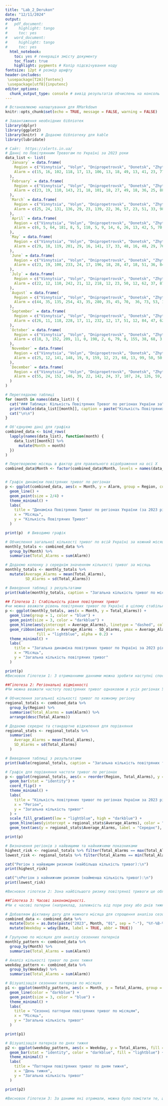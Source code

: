 ---
title: "Lab_2_Derukon"
date: "12/11/2024"
output:
#   pdf_document:
#     highlight: tango
#     toc: yes
#   word_document:
#     highlight: tango
#     toc: yes
  html_notebook:
    toc: yes # генерація змісту документу
    toc_float: true
    highlight: pygments # Колір підсвічування коду
fontsize: 12pt # розмір шрифту
header-includes:
 \usepackage[T2A]{fontenc}
 \usepackage[utf8]{inputenc}
editor_options: 
  chunk_output_type: console # вивід результатів обчислень на консоль
---

```{r setup, include=FALSE}
# Встановлюємо налаштування для RMarkdown
knitr::opts_chunk$set(echo = TRUE, message = FALSE, warning = FALSE)

# Завантаження необхідних бібліотек
library(dplyr)
library(ggplot2)
library(knitr)  # Додаємо бібліотеку для kable
library(lubridate)

```

```{r}
# Cайт:  https://alerts.in.ua/
# Даннi по Повiтрянним Тревогам по Українi за 2023 роки
data_list <- list(
  `January` = data.frame(
    Region = c("Vinnytsia", "Volyn", "Dnipropetrovsk", "Donetsk", "Zhytomyr", "Zakarpattia", "Zaporizhzhia", "Ivano-Frankivsk", "Kyiv", "Kirovohrad", "Lviv", "Mykolaiv", "Odesa", "Poltava", "Rivne", "Sumy", "Ternopil", "Kharkiv", "Kherson", "Khmelnytskyi ", "Cherkasy ", "Chernivtsi ", "Chernihiv"),
    Alarm = c(15, 16, 102, 118, 17, 13, 106, 13, 18, 49, 13, 41, 23, 77, 15, 44, 13, 115, 43, 13, 26, 13, 13)
  ),
  `February` = data.frame(
    Region = c("Vinnytsia", "Volyn", "Dnipropetrovsk", "Donetsk", "Zhytomyr", "Zakarpattia", "Zaporizhzhia", "Ivano-Frankivsk", "Kyiv", "Kirovohrad", "Lviv", "Mykolaiv", "Odesa", "Poltava", "Rivne", "Sumy", "Ternopil", "Kharkiv", "Kherson", "Khmelnytskyi ", "Cherkasy ", "Chernivtsi ", "Chernihiv"),
    Alarm = c(23, 19, 110, 143, 21, 18, 101, 18, 27, 49, 18, 36, 25, 88, 20, 63, 18, 113, 41, 19, 33, 20, 30)
  ),
  `March` = data.frame(
    Region = c("Vinnytsia", "Volyn", "Dnipropetrovsk", "Donetsk", "Zhytomyr", "Zakarpattia", "Zaporizhzhia", "Ivano-Frankivsk", "Kyiv", "Kirovohrad", "Lviv", "Mykolaiv", "Odesa", "Poltava", "Rivne", "Sumy", "Ternopil", "Kharkiv", "Kherson", "Khmelnytskyi ", "Cherkasy ", "Chernivtsi ", "Chernihiv"),
    Alarm = c(25, 24, 131, 136, 29, 23, 139, 22, 36, 57, 23, 51, 33, 98, 26, 69, 25, 136, 63, 25, 35, 22, 47)
  ),
  `April` = data.frame(
    Region = c("Vinnytsia", "Volyn", "Dnipropetrovsk", "Donetsk", "Zhytomyr", "Zakarpattia", "Zaporizhzhia", "Ivano-Frankivsk", "Kyiv", "Kirovohrad", "Lviv", "Mykolaiv", "Odesa", "Poltava", "Rivne", "Sumy", "Ternopil", "Kharkiv", "Kherson", "Khmelnytskyi ", "Cherkasy ", "Chernivtsi ", "Chernihiv"),
    Alarm = c(6, 5, 64, 181, 8, 5, 110, 5, 9, 14, 6, 26, 13, 42, 5, 70, 6, 93, 55, 5, 10, 5, 40)
  ),
  `May` = data.frame(
    Region = c("Vinnytsia", "Volyn", "Dnipropetrovsk", "Donetsk", "Zhytomyr", "Zakarpattia", "Zaporizhzhia", "Ivano-Frankivsk", "Kyiv", "Kirovohrad", "Lviv", "Mykolaiv", "Odesa", "Poltava", "Rivne", "Sumy", "Ternopil", "Kharkiv", "Kherson", "Khmelnytskyi ", "Cherkasy ", "Chernivtsi ", "Chernihiv"),
    Alarm = c(29, 18, 119, 201, 29, 16, 141, 17, 33, 48, 16, 48, 29, 76, 21, 83, 19, 130, 82, 21, 38, 18, 61)
  ),
  `June` = data.frame(
    Region = c("Vinnytsia", "Volyn", "Dnipropetrovsk", "Donetsk", "Zhytomyr", "Zakarpattia", "Zaporizhzhia", "Ivano-Frankivsk", "Kyiv", "Kirovohrad", "Lviv", "Mykolaiv", "Odesa", "Poltava", "Rivne", "Sumy", "Ternopil", "Kharkiv", "Kherson", "Khmelnytskyi ", "Cherkasy ", "Chernivtsi ", "Chernihiv"),
    Alarm = c(23, 19, 100, 233, 24, 17, 196, 18, 28, 47, 18, 51, 36, 84, 21, 73, 20, 135, 81, 21, 36, 21, 41)
  ),
  `July` = data.frame(
    Region = c("Vinnytsia", "Volyn", "Dnipropetrovsk", "Donetsk", "Zhytomyr", "Zakarpattia", "Zaporizhzhia", "Ivano-Frankivsk", "Kyiv", "Kirovohrad", "Lviv", "Mykolaiv", "Odesa", "Poltava", "Rivne", "Sumy", "Ternopil", "Kharkiv", "Kherson", "Khmelnytskyi ", "Cherkasy ", "Chernivtsi ", "Chernihiv"),
    Alarm = c(22, 12, 110, 242, 21, 12, 218, 12, 23, 50, 12, 62, 37, 87, 14, 109, 14, 146, 103, 16, 35, 13, 40)
  ),
  `August` = data.frame(
    Region = c("Vinnytsia", "Volyn", "Dnipropetrovsk", "Donetsk", "Zhytomyr", "Zakarpattia", "Zaporizhzhia", "Ivano-Frankivsk", "Kyiv", "Kirovohrad", "Lviv", "Mykolaiv", "Odesa", "Poltava", "Rivne", "Sumy", "Ternopil", "Kharkiv", "Kherson", "Khmelnytskyi ", "Cherkasy ", "Chernivtsi ", "Chernihiv"),
    Alarm = c(44, 35, 135, 254, 43, 35, 280, 35, 45, 70,  36, 73, 53, 100, 37, 98, 37, 171, 103, 40,  57, 35, 57)
  ),
  `September` = data.frame(
    Region = c("Vinnytsia", "Volyn", "Dnipropetrovsk", "Donetsk", "Zhytomyr", "Zakarpattia", "Zaporizhzhia", "Ivano-Frankivsk", "Kyiv", "Kirovohrad", "Lviv", "Mykolaiv", "Odesa", "Poltava", "Rivne", "Sumy", "Ternopil", "Kharkiv", "Kherson", "Khmelnytskyi ", "Cherkasy ", "Chernivtsi ", "Chernihiv"),
    Alarm = c(26, 11, 118, 228, 17, 11, 232, 12, 17, 51, 12, 84, 47, 62, 14, 106, 14, 145, 117, 15, 37, 14, 31)
  ),
  `October` = data.frame(
    Region = c("Vinnytsia", "Volyn", "Dnipropetrovsk", "Donetsk", "Zhytomyr", "Zakarpattia", "Zaporizhzhia", "Ivano-Frankivsk", "Kyiv", "Kirovohrad", "Lviv", "Mykolaiv", "Odesa", "Poltava", "Rivne", "Sumy", "Ternopil", "Kharkiv", "Kherson", "Khmelnytskyi ", "Cherkasy ", "Chernivtsi ", "Chernihiv"),
    Alarm = c(18, 3, 152, 209, 11, 0, 198, 2, 6, 79, 0, 155, 38, 68, 3, 94, 7, 181, 204, 13, 38,  6, 36)
  ),
  `November` = data.frame(
    Region = c("Vinnytsia", "Volyn", "Dnipropetrovsk", "Donetsk", "Zhytomyr", "Zakarpattia", "Zaporizhzhia", "Ivano-Frankivsk", "Kyiv", "Kirovohrad", "Lviv", "Mykolaiv", "Odesa", "Poltava", "Rivne", "Sumy", "Ternopil", "Kharkiv", "Kherson", "Khmelnytskyi ", "Cherkasy ", "Chernivtsi ", "Chernihiv"),
    Alarm = c(25, 12, 141, 148, 19, 9, 159, 12, 23, 68, 13, 99, 50, 50, 14, 68, 20, 137, 147, 23, 38, 14, 48)
  ),
  `December` = data.frame(
    Region = c("Vinnytsia", "Volyn", "Dnipropetrovsk", "Donetsk", "Zhytomyr", "Zakarpattia", "Zaporizhzhia", "Ivano-Frankivsk", "Kyiv", "Kirovohrad", "Lviv", "Mykolaiv", "Odesa", "Poltava", "Rivne", "Sumy", "Ternopil", "Kharkiv", "Kherson", "Khmelnytskyi ", "Cherkasy ", "Chernivtsi ", "Chernihiv"),
    Alarm = c(55, 24, 152, 146, 39, 22, 142, 24, 37, 107, 24, 126, 59, 53, 26, 50, 28, 135, 151, 51, 59, 25, 49)
  )
)

# Переглядаємо таблиці
for (month in names(data_list)) {
  cat("### Таблиця: Кількість Повiтряних Тревог по регіонах України за", month, "мiсяць\n")
  print(kable(data_list[[month]], caption = paste("Кількість Повiтряних Тревог по регіонах України за", month, "мiсяць")))
  cat("\n\n")
}

# Об'єднуємо дані для графіка
combined_data <- bind_rows(
  lapply(names(data_list), function(month) {
    data_list[[month]] %>%
      mutate(Month = month)
  })
)

# Перетворюємо місяць в фактор для правильного відображення на осі X
combined_data$Month <- factor(combined_data$Month, levels = names(data_list))


# Графік динаміки повітряних тривог по регіонах
p <- ggplot(combined_data, aes(x = Month, y = Alarm, group = Region, color = Region)) +
  geom_line() +
  geom_point(size = 2/4) +
  theme_minimal() +
  labs(
    title = "Динаміка Повітряних Тривог по регіонах України (за 2023 рік)",
    x = "Місяць",
    y = "Кількість Повітряних Тривог"
  )

print(p)  # Виводимо графік

# Обчислення загальної кількості тривог по всій Україні за кожний місяць
monthly_totals <- combined_data %>%
  group_by(Month) %>%
  summarise(Total_Alarms = sum(Alarm))

# Додаємо колонку з середнім значенням кількості тривог за місяць
monthly_totals <- monthly_totals %>%
  mutate(Average_Alarms = mean(Total_Alarms),
         SD_Alarms = sd(Total_Alarms))

# Виведення таблиці з результатами
print(kable(monthly_totals, caption = "Загальна кількість тривог по місяцям"))

## Гіпотеза 1: Стабільність рівня повітряних тривог
#чи можна вважати рівень повітряних тривог по Україні в цілому стабільним протягом досліджуваного періоду?
p <- ggplot(monthly_totals, aes(x = Month, y = Total_Alarms)) +
  geom_line(group = 1, color = "blue") +
  geom_point(size = 3, color = "darkblue") +
  geom_hline(aes(yintercept = Average_Alarms), linetype = "dashed", color = "red") +
  geom_ribbon(aes(ymin = Average_Alarms - SD_Alarms, ymax = Average_Alarms + SD_Alarms), 
              fill = "lightblue", alpha = 0.2) +
  theme_minimal() +
  labs(
    title = "Загальна динаміка повітряних тривог по Україні за 2023 рік",
    x = "Місяць",
    y = "Загальна кількість повітряних тривог"
  )

print(p)
#Висновок Гiпотези 1: З отриманними данними можна зробити наступнi спостереження: на початку року було збільшення кількості повітряних тривог, але потім у квітні 2023 року впали практично до нуля, потім йшло поступове зростання і піком кількості повітряних тривог був серпень 2023 року, в цьому місяці тенденція на збільшення повітряних тривог у відсотковому співвідношенні в порівнянні з іншими місяцями не відрізняється, але у них значно зросла. До кінця року тенденція почала падати і в повітряних тривог відповідно теж.

##Гiпотеза 2: Регіональні відмінності
#Чи можна вважати частоту повітряних тривог однаковою в усіх регіонах України? Якщо ні, то в яких регіонах відзначаються найвищі та найнижчі показники? Чи можна визначити зони найбільшого ризику на основі частоти тривог?

# Обчислення загальної кількості тривог по кожному регіону
regional_totals <- combined_data %>%
  group_by(Region) %>%
  summarise(Total_Alarms = sum(Alarm)) %>%
  arrange(desc(Total_Alarms))

# Додаємо середнє та стандартне відхилення для порівняння
regional_stats <- regional_totals %>%
  summarise(
    Average_Alarms = mean(Total_Alarms),
    SD_Alarms = sd(Total_Alarms)
  )

# Виведення таблиці з результатами
print(kable(regional_totals, caption = "Загальна кількість повітряних тривог по регіонах України"))

# Графік для порівняння частоти тривог по регіонах
p <- ggplot(regional_totals, aes(x = reorder(Region, Total_Alarms), y = Total_Alarms, fill = Total_Alarms)) +
  geom_bar(stat = "identity") +
  coord_flip() +
  theme_minimal() +
  labs(
    title = "Кількість повітряних тривог по регіонах України за 2023 рік",
    x = "Регіон",
    y = "Загальна кількість тривог"
  ) +
  scale_fill_gradient(low = "lightblue", high = "darkblue") +
  geom_hline(aes(yintercept = regional_stats$Average_Alarms), color = "red", linetype = "dashed") +
  geom_text(aes(y = regional_stats$Average_Alarms, label = "Середнє"), x = 1, color = "red", vjust = -0.5)

print(p)

# Визначення регіонів з найвищими та найнижчими показниками
highest_risk <- regional_totals %>% filter(Total_Alarms == max(Total_Alarms))
lowest_risk <- regional_totals %>% filter(Total_Alarms == min(Total_Alarms))

cat("Регіон з найвищим ризиком (найбільша кількість тривог):\n")
print(highest_risk)

cat("\nРегіон з найнижчим ризиком (найменша кількість тривог):\n")
print(lowest_risk)

#Висновок гiпотези 2: Зона найбільшого ризику повітряної тривоги це області які найближче перебувають до бойової зоне(сірої зоні), там відзначається найбільше кількість повітряних тривог, їх тривалість, у своїй тенденція мало змінюється.

##Гiпотеза 3: Часові закономірності.
#Чи є часові патерни (наприклад, залежність від пори року або днів тижня) у сповіщеннях про тривоги?

# Добавляем фiктивну дату для кожного мiсяца для cпрощення аналiза сезоних паттернiв
combined_data <- combined_data %>%
  mutate(Date = as.Date(paste("2023", Month, "01", sep = "-"), "%Y-%B-%d")) %>%
  mutate(Weekday = wday(Date, label = TRUE, abbr = TRUE))

# Групуємо по місяцях для аналізу сезонних патернів
monthly_pattern <- combined_data %>%
  group_by(Month) %>%
  summarise(Total_Alarms = sum(Alarm))

# Аналіз кількості тривог по днях тижня
weekday_pattern <- combined_data %>%
  group_by(Weekday) %>%
  summarise(Total_Alarms = sum(Alarm))

# Візуалізація сезонних патернів по місяцях
p1 <- ggplot(monthly_pattern, aes(x = Month, y = Total_Alarms, group = 1)) +
  geom_line(color = "darkblue") +
  geom_point(size = 3, color = "blue") +
  theme_minimal() +
  labs(
    title = "Сезонні паттерни повітряних тривог по місяцям",
    x = "Місяць",
    y = "Загальна кількість тривог"
  )

print(p1)

# Візуалізація патернів по днях тижня
p2 <- ggplot(weekday_pattern, aes(x = Weekday, y = Total_Alarms, fill = Weekday)) +
  geom_bar(stat = "identity", color = "darkblue", fill = "lightblue") +
  theme_minimal() +
  labs(
    title = "Паттерни повітряних тривог по дням тижня",
    x = "День тижня",
    y = "Загальна кількість тривог"
  )

print(p2)

#Висновок Гiпотези 3: За даними які отримали, можна було помітити те, що повітряних тривог найбільше ближче до вихідних і на самих вихідних, так само загострення за кількістю повітряних тривог відбувається саме влітку, їх там більша кількість, ніж де-небудь.
```
